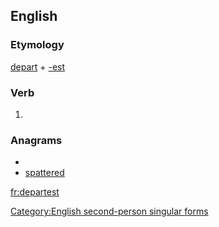 ==English==

===Etymology===
[[depart]] + [[-est]]

===Verb===
{{en-verb form}}

# {{archaic}} {{form of|Second-person singular simple present form|depart}}

===Anagrams===
* {{alphagram|adeeprstt}}
* [[spattered#English|spattered]]


[[Category:English second-person singular forms]]

[[fr:departest]]